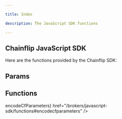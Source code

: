 ```yaml
---

title: Index

description: The JavaScript SDK functions

---
```



## Chainflip JavaScript SDK

Here are the functions provided by the Chainflip SDK:


## Params

<Cards>
    <Cards.Card title="fillOrKillParams" href="/brokers/javascript-sdk/params#fillorkillparams" />
    <Cards.Card title="ccmParams" href="/brokers/javascript-sdk/params#ccmparams" />
</Cards>

## Functions

<Cards num={2}>
    <Cards.Card title="getChains" href="/brokers/javascript-sdk/functions#getchains" />
    <Cards.Card title="getAssets" href="/brokers/javascript-sdk/functions#getassets" />
    <Cards.Card title="getQuoteV2" href="/brokers/javascript-sdk/functions#getquotev2" />
    <Cards.Card title="requestDepositAddressV2" href="/brokers/javascript-sdk/functions#requestdepositaddressv2" />
    <Cards.Card title="encodeVaultSwapData" href="/brokers/javascript-sdk/functions#encodevaultswapdata" />
    <Cards.Card title={<span className="badge-success after:content-['New']">encodeCfParameters</span>} href="/brokers/javascript-sdk/functions#encodecfparameters" />
    <Cards.Card title="getStatusV2" href="/brokers/javascript-sdk/functions#getstatusv2" />
    <Cards.Card title="getSwapLimits" href="/brokers/javascript-sdk/functions#getswaplimits" />
    <Cards.Card title="getBoostLiquidity" href="/brokers/javascript-sdk/functions#getboostliquidity" />
    <Cards.Card title="getChannelOpeningFees" href="/brokers/javascript-sdk/functions#getchannelopeningfees" />
    <Cards.Card title="getRequiredBlockConfirmations" href="/brokers/javascript-sdk/functions#getrequiredblockconfirmations" />
</Cards>

